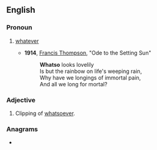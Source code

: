 ==English==

===Pronoun===
{{en-pron}}

# {{lb|en|obsolete}} [[whatever]]
#* '''1914''', [[w:Francis Thompson|Francis Thompson]], "Ode to the Setting Sun"
#*: '''Whatso''' looks lovelily<br>Is but the rainbow on life's weeping rain,<br>Why have we longings of immortal pain,<br>And all we long for mortal?

===Adjective===
{{en-adj|-}}

# {{lb|en|obsolete}} Clipping of [[whatsoever]]. {{rfex|lang=en}}

===Anagrams===
* {{anagrams|en|a=ahostw|hot saw|so what}}